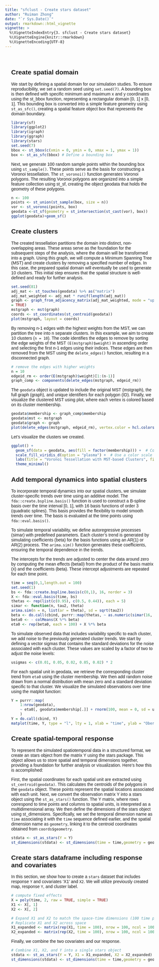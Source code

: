 ```yaml
---
title: "sfclust - Create stars dataset"
author: "Ruiman Zhong"
date: "`r Sys.Date()`"
output: rmarkdown::html_vignette
vignette: >
  %\VignetteIndexEntry{3. sfclust - Create stars dataset}
  %\VignetteEngine{knitr::rmarkdown}
  %\VignetteEncoding{UTF-8}
---
```

<style>
  body {
    font-family: Arial, sans-serif;
    margin: 0;
  }

  /* Main content that spans the full width */
  .main-content {
    margin: 0; /* Remove the margin for full-width content */
    padding: 20px; /* Optional padding for better readability */
    width: 100%; /* Take up 100% of the page width */
    box-sizing: border-box; /* Ensure padding doesn’t cause overflow */
  }

  h1, h2, h3 {
    margin-left: 0; /* Ensure headers are aligned properly */
  }

  .page-break {
    page-break-after: always;
  }
</style>

<div class="main-content">

## Create spatial domain

We start by defining a spatial domain for our simulation studies. To ensure reproducibility, we set a random seed using `set.seed(7)`. A bounding box is then defined with specific minimum and maximum x and y coordinates using the st_bbox function, representing a rectangular domain [0, 1] x [0, 1]. This bounding box is converted into a simple feature geometry using `st_as_sfc()`, creating a spatial feature object box that represents the domain boundary.
```r
library(sf)
library(ggplot2)
library(igraph)
library(ggraph)
library(stars)
set.seed(7)
bbox <- st_bbox(c(xmin = 0, ymin = 0, xmax = 1, ymax = 1))
box <- st_as_sfc(bbox) # Define a bounding box
```
Next, we generate 100 random sample points within the bounding box using `st_sample()`. These points serve as the basis for constructing a Voronoi tessellation. The `st_voronoi()` function generates Voronoi polygons. The resulting Voronoi polygons are organized into a simple feature collection using st_sf, creating the object geodata that holds the geometry of these polygons.
```r
n <- 100
points <- st_union(st_sample(box, size = n))
vor <- st_voronoi(points, box)
geodata <-st_sf(geometry = st_intersection(st_cast(vor), box))
ggplot(geodata)+geom_sf()
```

## Create clusters

The created tessellation partitions the domain into distinct, non-overlapping areas. These areas serve as the foundation for the subsequent steps of the analysis, where the domain will be transformed into a graph. Using this graph, we will compute a Minimum Spanning Tree (MST) and create clusters by removing a specified number of edges. In this case, the prepared spatial domain will eventually be used to generate 10 clusters. This initial step ensures that the spatial structure is well-defined and ready for further analysis.

```r
set.seed(81)
adj_mat <- st_touches(geodata) %>% as("matrix")
adj_mat_weighted <- adj_mat * runif(length(adj_mat))
graph <- graph_from_adjacency_matrix(adj_mat_weighted, mode = "upper", weighted
= TRUE)
mstgraph <- mst(graph)
coords <- st_coordinates(st_centroid(geodata))
plot(mstgraph, layout = coords)
```

By removing n-1 edges with the highest weights from the MST, we can partition the tree into n separate clusters. In this example, we aim to create 10 clusters (`n = 10`). The code identifies the edges to remove by sorting the edge weights of the MST `(E(mstgraph)$weight)` in ascending order and selecting the first n-1 edges using their indices. These edges are then removed from the MST using the `delete_edges()` function, resulting in a disconnected graph.
```r
# remove the edges with higher weights
n = 10
edgeid_rm <- order(E(mstgraph)$weight)[1:(n-1)]
graph_comp <- components(delete_edges(mstgraph, edgeid_rm))
```
The `geodata` object is updated to include the original MST (mstgraph), the full graph (graph), and unique identifiers for each polygon (ID). Finally, we visualize the clustered MST using plot, where each vertex is colored based on its cluster membership. 
```r
geodata$membership <- graph_comp$membership
geodata$mst <- mstgraph
geodata$graph <- graph
plot(delete_edges(mstgraph, edgeid_rm), vertex.color = hcl.colors(n, palette = "Set 2")[geodata$membership], layout = coords)
```

Let's visualize the clusters we created.
```r
ggplot() +
  geom_sf(data = geodata, aes(fill = factor(membership))) +  # Color by cluster and outline polygons
  scale_fill_viridis_d(option = "plasma") +  # Use a color scale for the clusters
  labs(title = "Voronoi Tessellation with MST-based Clusters", fill = "Cluster") +
  theme_minimal()
```

## Add temporal dynamics into spatial clusters

To incorporate temporal dynamics into our spatial clusters, we simulate cluster-specific trends over time using an additive model. The `fda::create.bspline.basis()` function is used to construct a B-spline basis over the time interval [0, 1], with 16 basis functions of order 3 (quadratic splines). This basis provides the flexibility to model smooth trends over time. The basis is evaluated at the time points using `fda::eval.basis()`.

To simulate temporal variability, we define autoregressive processes (simar) with predefined parameters. Each cluster's trend is generated by simulating coefficients (beta) for the basis functions using an AR(1) or AR(2) process. The `arima.sim()` function generates these coefficients, ensuring the temporal dependence in the trends.

The intercepts for the trends are adjusted to center the data around zero by computing the mean effects (beta0) from the product of the basis matrix (`X`) and the coefficients (beta). These intercept adjustments are repeated for each time point.

```r
time = seq(0,1,length.out = 100)
set.seed(1)
bs <- fda::create.bspline.basis(c(0,1), 16, norder = 3)
X <- fda::eval.basis(time, bs)
thetas <- rep(list(c(0.95), c(0.5, 0.44)), each = 5)
simar <- function(n, tau2, theta)
arima.sim(n = n, list(ar = theta), sd = sqrt(tau2))
beta <- do.call(cbind, purrr::map(thetas, ~ as.numeric(simar(16, 0.1, .x))))
beta0 <- - colMeans(X %*% beta)
eta0 <- rep(beta0, each = 100) + X %*% beta
```
To simulate observed data that includes variability specific to each cluster, we add noise to the previously generated cluster trends. We start by defining a vector sigmas that contains the standard deviations for the noise associated with each cluster. These values are scaled by a factor of two to adjust the noise levels:
```r
usigmas <- c(0.01, 0.05, 0.02, 0.05, 0.02) * 2
```
For each spatial unit in geodata, we retrieve the corresponding cluster trend from `eta0` using the cluster membership. We then add random noise drawn from a normal distribution with mean zero and a standard deviation specific to that cluster. We visualize the simulated observations over time using the matplot function:
```r
Y = purrr::map(
    1:nrow(geodata),
    ~ eta0[, geodata$membership[.]] + rnorm(100, mean = 0, sd = usigmas[geodata$membership[.]])
    )
Y = do.call(cbind, Y)
matplot(time, Y, type = "l", lty = 1, xlab = "time", ylab = "Obervations")
```

## Create spatial-temporal response
To represent the simulated spatiotemporal data in a structured format, we create an stars object from the matrix Y using the stars package. This object allows us to store spatial and temporal dimensions together, providing a foundation for further analysis or visualization. Here’s how this is accomplished:

First, the spatial coordinates for each spatial unit are extracted using `st_centroid(geodata)`. This calculates the centroids of the polygons in the `geodata` object. These points represent the spatial locations associated with each unit.
Next, we convert the observation matrix Y into a stars object using the `st_as_stars()` function. The Y matrix, where rows correspond to time points and columns to spatial units, is interpreted as a multidimensional array. We then define the dimensions of the stars object using st_dimensions. Specifically, we set the temporal dimension name as `time` associating it with the `time` sequence defined earlier, and the spatial dimension name as `geometry`, linking it to the centroid coordinates obtained from `coords$geometry`.
```r
stdata <- st_as_stars(Y = Y)
st_dimensions(stdata) <- st_dimensions(time = time,geometry = geodata$geometry)
```

## Create stars dataframe including response and covariates

In this section, we show how to create a `stars` dataset that includes response `Y` and covariates 'X1' and `X2`. We will utilize previously created map, response `Y`, and cluster label.
```r
# compute fixed effects
X = poly(time, 2, raw = TRUE, simple = TRUE)
X1 <- X[, 1]
X2 <- X[, 2]

# Expand X1 and X2 to match the space-time dimensions (100 time points, 100 space points)
# Replicate X1 and X2 across space
X1_expanded <- matrix(rep(X1, time = 100), nrow = 100, ncol = 100)
X2_expanded <- matrix(rep(X2, time = 100), nrow = 100, ncol = 100)
```
Finally, we combine the two covariates and our response.
```r
# Combine X1, X2, and Y into a single stars object
stdata <- st_as_stars(Y = Y, X1 = X1_expanded, X2 = X2_expanded)
st_dimensions(stdata) <- st_dimensions(time = time,geometry = geodata$geometry)
```
